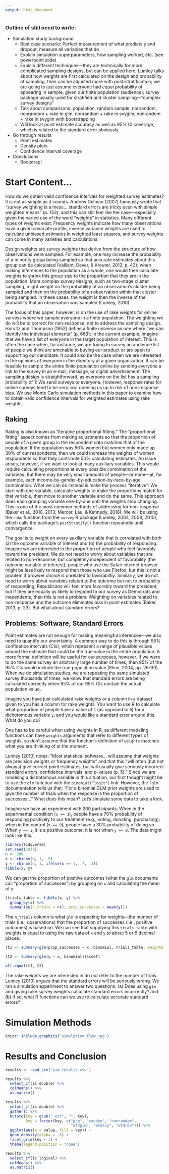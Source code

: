 ```yaml
---
output: html_document
---
```


### Outline of still need to write: 
- Simulation study background  
  + Best case scenario: Perfect measurement of what predicts y and dropout, measure all variables that do  
  + Explain simulation superparameters, how sampling worked, etc. (see powerpoint slide)  
  + Explain different techniques—they are technically for more complicated sampling designs, but can be applied here; Lumley talks about how weights are first calculated on the design and probability of sampling, then can be adjusted more with post-stratification; we are going to just assume everyone had equal probability of appearing in sample, given our finite population (audience);  survey package usually used for stratified and cluster sampling—"complex survey designs"  
  + Talk about comparisons: population, random sample, nonrandom, nonrandom + rake in glm, nonrandom + rake in svyglm, nonrandom + rake in svyglm with bootstrapping  
  + Will look at point estimate accuracy as well as 95% CI coverage, which is related to the standard error obviously  
- Go through results  
  + Point estimates  
  + Density plots  
  + Confidence interval coverage  
- Conclusions  
  + Bootstrap!  

# Start Content...

How do we obtain valid confidence intervals for weighted survey estimates? It is not as simple as it sounds. Andrew Gelman (2007) famously wrote that "survey weighting is a mess...  standard errors are tricky even with simple weighted means" (p. 153), and this can still feel like the case—especially given the varied use of the word "weights" in statistics. Many different types of weights exist: Frequency weights indicate how many observations have a given covariate profile, inverse variance weights are used to calculate unbiased estimates in weighted least squares, and survey weights can come in many varieties and calculations.  

Design weights are survey weights that derive from the structure of how observations were sampled. For example, one may increase the probability of a minority group being sampled so that accurate estimates about this group can be calculated (Valliant, Dever, & Kreuter, 2013, p. 43); when making inferences to the population as a whole, one would then calculate weights to shrink this group size to the proportion that they are in the population. More complex survey designs, such as two-stage cluster sampling, might weight on the probability of an observation's cluster being sampled and then on the probability of an observation within that cluster being sampled. In these cases, the weight is then the inverse of the probability that an observation was sampled (Lumley, 2010).  

The focus of this paper, however, is on the use of rake weights for online surveys where we sample everyone in a finite population. The weighting we do will be to correct for non-response, not to address the sampling design. Horvitz and Thompson (1952) define a finite universe as one where "we can identify the individual elements" (p. 663); in the current example, imagine that we have a list of everyone in the target population of interest. This is often the case when, for instance, we are trying to survey an audience list of people we think are amenable to buying our product or are open to supporting our candidate. It could also be the case when we are interested in the opinions of everyone in the directory at a given organization. It can be feasible to sample the entire finite population online by sending everyone a link to the survey in an e-mail, message, or digital advertisement. The sampling design is straightforward, as everyone on the list has a sampling probability of 1: We send surveys to everyone. However, response rates for online surveys tend to be very low, opening us up to risk of non-response bias. We use Monte Carlo simulation methods in this paper to examine how to obtain valid confidence intervals for weighted estimates using rake weights.  

## Raking

Raking is also known as "iterative proportional fitting." The "proportional fitting" aspect comes from making adjustments so that the proportion of people of a given group in the respondent data matches that of the population. If the population was 50% women but women only made up 30% of our respondents, then we could increase the weights of women respondents so that they contribute 50% calculating estimates. An issue arises, however, if we want to look at many auxiliary variables. This would require calculating proportions at every possible combination of the variables. But there may be very small amounts of people—or none—at, for example, each income-by-gender-by-education-by-race-by-age combination. What we can do instead is make the process "iterative": We start with one variable, calculate weights to make the proportions match for that variable, then move to another variable and do the same. This approach does each grouping variable one-by-one until the weights stop changing. This is one of the most common methods of addressing for non-response (Baker et al., 2010, 2013; Mercer, Lau, & Kennedy, 2018). We will be using the `rake` function from the `survey` R package (Lumley, 2004, 2008, 2010), which calls the package's `postStratify()` function repeatedly until convergence.  

The goal is to weight on every auxiliary variable that is correlated with both (a) the outcome variable of interest and (b) the probability of responding. Imagine we are interested in the proportion of people who feel favorably toward the president. We do not need to worry about variables that are related to non-response, but completely independent of favorability (the outcome variable of interest); people who use the Safari internet browser might be less likely to respond than those who use Firefox, but this is not a problem if browser choice is unrelated to favorabiltiy. Similarly, we do not need to worry about variables related to the outcome but not to probability of responding; Republicans will feel more favorably toward the president, but if they are equally as likely to respond to our survey as Democrats and inependents, then this is not a problem. Weighting on variables related to non-response and the outcome eliminates bias in point estimates (Baker, 2013, p. 23). But what about standard errors?  

## Problems: Software, Standard Errors

Point estimates are not enough for making meaningful inferences—we also need to quantify our uncertainty. A common way to do this is through 95% confidence intervals (CIs), which represent a range of plausible values around the estimate that could be the true value in the entire population. A more formal definition will be useful for our purposes, however. If we were to do the same survey an arbitrarily large number of times, then 95% of the 95% CIs would include the true population value (Kline, 2004, pp. 26-30). When we do simulation studies, we are repeating the same simulated survey thousands of times; we know that standard errors are being calculated correctly when 95% of our 95% CIs contain the actual population value.  

Imagine you have just calculated rake weights or a column in a dataset given to you has a column for rake weights. You want to use R to calculate what proportion of people have a value of `1` (as opposed to `0`) for a dichotomous variable `y`, and you would like a standard error around this. What do you do?  

One has to be careful when using weights in R, as different modeling functions can have `weights` arguments that refer to different types of weights, so don't assume that the function's definition of `weights` matches what you are thinking of at the moment.  

Lumley (2010) notes: "Most statistical software... will assume that weights are precision weights or frequency weights" and that this "will often (but not always) give correct point estimates, but will usually give seriously incorrect standard errors, confidence intervals, and *p*-values (p. 5)." Since we are modeling a dichotomous variable in this situation, our first thought might be to use the `glm` function with the `binomial("logit")` link. However, the `?glm` documentation tells us that: "For a binomial GLM prior weights are used to give the number of trials when the response is the proportion of successes..." What does this mean? Let's simulate some data to take a look.  

Imagine we have an experiment with 200 participants. When in the experimental condition (`x == 1`), people have a 70% probability of responding positively to our treatment (e.g., voting, donating, purchasing); when in the control (`x == 0`), people have a 30% probability of doing so. When `y == 1`, it is a positive outcome; it is not when `y == 0`. The data might look like this:  

```r
library(tidyverse)
set.seed(1839)
n <- 200
x <- rbinom(n, 1, .5)
y <- rbinom(n, 1, ifelse(x == 1, .7, .3))
tibble(x, y)
```

We can get the proportion of positive outcomes (what the `glm` documents call "proportion of successes") by grouping on `x` and calculating the mean of `y`:  

```r
(trials_table <- tibble(x, y) %>% 
  group_by(x) %>% 
  summarise(n_trials = n(), prop_successes = mean(y)))
```

The `n_trials` column is what `glm` is expecting for weights—the number of trials (i.e., observations) that the proportion of successes (i.e., positive outcomes) is based on. We can see that supplying this `trials_table` with weights is equal to using the raw data of `x` and `y` to about 5 or 6 decimal places:  

```r
(t1 <- summary(glm(prop_successes ~ x, binomial, trials_table, weights = n_trials))$coef)

(t2 <- summary(glm(y ~ x, binomial))$coef)

all.equal(t1, t2)
```

The rake weights we are interested in do *not* refer to the number of trials. Lumley (2010) argues that the standard errors will be seriously wrong. We ran a simulation experiment to answer two questions: (a) Does using `glm` and giving rake survey weights calculate standard errors incorrectly? and (b) If so, what R functions can we use to calculate accurate standard errors?  

# Simulation Methods

```r
knitr::include_graphics("simulation_flow.jpg")
```

# Results and Conclusion

```r
results <- read_csv("sim_results.csv")

results %>% 
  select_if(is.double) %>% 
  colMeans() %>% 
  as.matrix()

results %>% 
  select_if(is.double) %>% 
  gather() %>% 
  mutate(key = gsub("_est", "", key),
         key = factor(key, c("pop", "random", "nonrandom", 
                             "wtdglm", "wtdsvy", "wtdrep"))) %>% 
  ggplot(aes(x = value, fill = key)) +
  geom_density(alpha = .5) +
  facet_grid(key ~ .) +
  theme(legend.position = "none")

results %>% 
  select_if(is.logical) %>% 
  colMeans() %>% 
  as.matrix()
```
